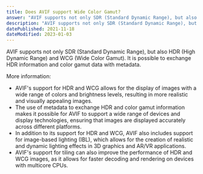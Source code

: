 ```yaml
---
title: Does AVIF support Wide Color Gamut?
answer: "AVIF supports not only SDR (Standard Dynamic Range), but also HDR (High Dynamic Range) and WCG (Wide Color Gamut). It is possible to exchange HDR information and color gamut data with metadata."
description: "AVIF supports not only SDR (Standard Dynamic Range), but also HDR (High Dynamic Range) and WCG (Wide Color Gamut). It is possible to exchange HDR information and color gamut data with metadata."
datePublished: 2021-11-18
dateModified: 2023-01-03
---
```


AVIF supports not only SDR (Standard Dynamic Range), but also HDR (High Dynamic Range) and WCG (Wide Color Gamut). It is possible to exchange HDR information and color gamut data with metadata.

More information:

- AVIF's support for HDR and WCG allows for the display of images with a wide range of colors and brightness levels, resulting in more realistic and visually appealing images.
- The use of metadata to exchange HDR and color gamut information makes it possible for AVIF to support a wide range of devices and display technologies, ensuring that images are displayed accurately across different platforms.
- In addition to its support for HDR and WCG, AVIF also includes support for image-based lighting (IBL), which allows for the creation of realistic and dynamic lighting effects in 3D graphics and AR/VR applications.
- AVIF's support for tiling can also improve the performance of HDR and WCG images, as it allows for faster decoding and rendering on devices with multicore CPUs.
